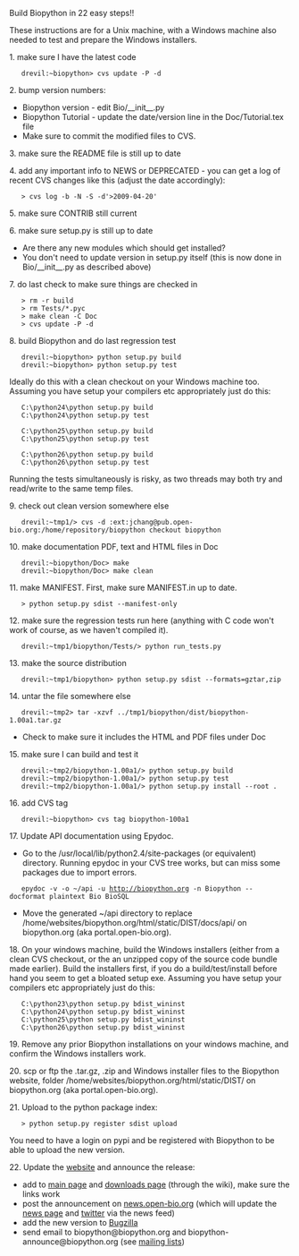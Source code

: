 Build Biopython in 22 easy steps!!

These instructions are for a Unix machine, with a Windows machine also needed to test and prepare the Windows installers.

1. make sure I have the latest code
    drevil:~biopython> cvs update -P -d 

2. bump version numbers:
* Biopython version - edit  Bio/__init__.py
* Biopython Tutorial - update the date/version line in the Doc/Tutorial.tex file
* Make sure to commit the modified files to CVS.

3. make sure the README file is still up to date

4. add any important info to NEWS or DEPRECATED - you can get a log of recent CVS changes like this (adjust the date accordingly):
    > cvs log -b -N -S -d'>2009-04-20'

5. make sure CONTRIB still current

6. make sure setup.py is still up to date
* Are there any new modules which should get installed?
* You don't need to update version in setup.py itself (this is now done in Bio/__init__.py as described above)

7. do last check to make sure things are checked in
    > rm -r build
    > rm Tests/*.pyc
    > make clean -C Doc
    > cvs update -P -d 

8. build Biopython and do last regression test
    drevil:~biopython> python setup.py build 
    drevil:~biopython> python setup.py test

Ideally do this with a clean checkout on your Windows machine too.  Assuming you have setup your compilers etc appropriately just do this:

    C:\python24\python setup.py build
    C:\python24\python setup.py test

    C:\python25\python setup.py build
    C:\python25\python setup.py test

    C:\python26\python setup.py build
    C:\python26\python setup.py test

Running the tests simultaneously is risky, as two threads may both try and read/write to the same temp files.

9. check out clean version somewhere else
    drevil:~tmp1/> cvs -d :ext:jchang@pub.open-bio.org:/home/repository/biopython checkout biopython 

10. make documentation PDF, text and HTML files in Doc
    drevil:~biopython/Doc> make
    drevil:~biopython/Doc> make clean

11. make MANIFEST. First, make sure MANIFEST.in up to date.
    > python setup.py sdist --manifest-only 

12. make sure the regression tests run here (anything with C code won't work of course, as we haven't compiled it).
    drevil:~tmp1/biopython/Tests/> python run_tests.py

13. make the source distribution
    drevil:~tmp1/biopython> python setup.py sdist --formats=gztar,zip 

14. untar the file somewhere else
    drevil:~tmp2> tar -xzvf ../tmp1/biopython/dist/biopython-1.00a1.tar.gz
* Check to make sure it includes the HTML and PDF files under Doc

15. make sure I can build and test it
    drevil:~tmp2/biopython-1.00a1/> python setup.py build
    drevil:~tmp2/biopython-1.00a1/> python setup.py test
    drevil:~tmp2/biopython-1.00a1/> python setup.py install --root . 

16. add CVS tag
    drevil:~biopython> cvs tag biopython-100a1 

17. Update API documentation using Epydoc.
* Go to the /usr/local/lib/python2.4/site-packages (or equivalent) directory. Running epydoc in your CVS tree works, but can miss some packages due to import errors.
    epydoc -v -o ~/api -u http://biopython.org -n Biopython --docformat plaintext Bio BioSQL
* Move the generated ~/api directory to replace /home/websites/biopython.org/html/static/DIST/docs/api/ on biopython.org (aka portal.open-bio.org).

18. On your windows machine, build the Windows installers (either from a clean CVS checkout, or the an unzipped copy of the source code bundle made earlier).  Build the installers first, if you do a build/test/install before hand you seem to get a bloated setup exe.  Assuming you have setup your compilers etc appropriately just do this:

    C:\python23\python setup.py bdist_wininst
    C:\python24\python setup.py bdist_wininst
    C:\python25\python setup.py bdist_wininst
    C:\python26\python setup.py bdist_wininst

19. Remove any prior Biopython installations on your windows machine, and confirm the Windows installers work.

20. scp or ftp the .tar.gz, .zip and Windows installer files to the Biopython website, folder /home/websites/biopython.org/html/static/DIST/ on biopython.org (aka portal.open-bio.org).

21. Upload to the python package index:

    > python setup.py register sdist upload

You need to have a login on pypi and be registered with Biopython to be able to upload the new version.

22. Update the [[website]] and announce the release:
* add to [[Main_Page|main page]] and [[Download|downloads page]] (through the wiki), make sure the links work
* post the announcement on [http://news.open-bio.org news.open-bio.org] (which will update the [[News|news page]] and [http://twitter.com/Biopython twitter] via the news feed)
* add the new version to [http://bugzilla.open-bio.org/ Bugzilla]
* send email to biopython@biopython.org and biopython-announce@biopython.org (see [[Mailing_lists|mailing lists]])
